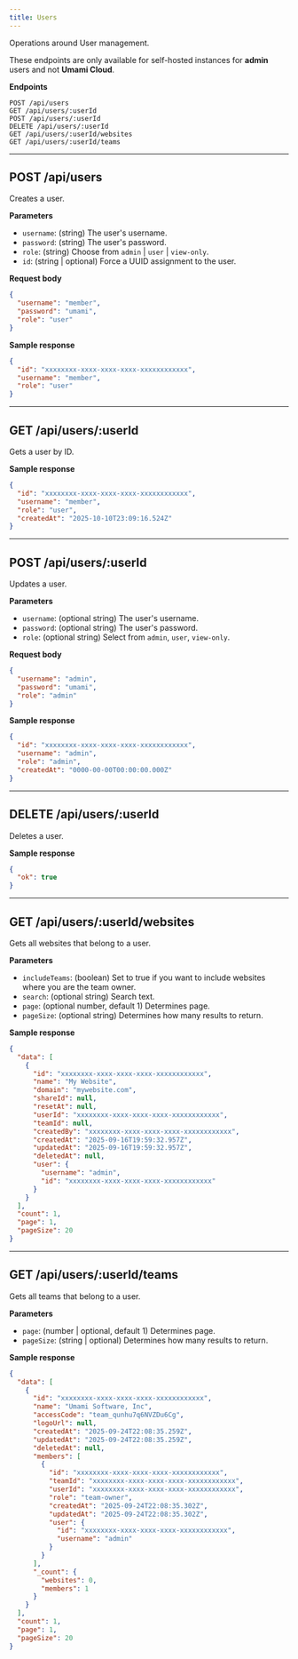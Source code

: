 ```yaml
---
title: Users
---
```


Operations around User management.

These endpoints are only available for self-hosted instances for **admin** users and not **Umami Cloud**.

**Endpoints**

```text
POST /api/users
GET /api/users/:userId
POST /api/users/:userId
DELETE /api/users/:userId
GET /api/users/:userId/websites
GET /api/users/:userId/teams
```

---

## POST /api/users

Creates a user.

**Parameters**

- `username`: (string) The user's username.
- `password`: (string) The user's password.
- `role`: (string) Choose from `admin` | `user` | `view-only`.
- `id`: (string | optional) Force a UUID assignment to the user.

**Request body**

```json
{
  "username": "member",
  "password": "umami",
  "role": "user"
}
```

**Sample response**

```json
{
  "id": "xxxxxxxx-xxxx-xxxx-xxxx-xxxxxxxxxxxx",
  "username": "member",
  "role": "user"
}
```

---

## GET /api/users/:userId

Gets a user by ID.

**Sample response**

```json
{
  "id": "xxxxxxxx-xxxx-xxxx-xxxx-xxxxxxxxxxxx",
  "username": "member",
  "role": "user",
  "createdAt": "2025-10-10T23:09:16.524Z"
}
```

---

## POST /api/users/:userId

Updates a user.

**Parameters**

- `username`: (optional string) The user's username.
- `password`: (optional string) The user's password.
- `role`: (optional string) Select from `admin`, `user`, `view-only`.

**Request body**

```json
{
  "username": "admin",
  "password": "umami",
  "role": "admin"
}
```

**Sample response**

```json
{
  "id": "xxxxxxxx-xxxx-xxxx-xxxx-xxxxxxxxxxxx",
  "username": "admin",
  "role": "admin",
  "createdAt": "0000-00-00T00:00:00.000Z"
}
```

---

## DELETE /api/users/:userId

Deletes a user.

**Sample response**

```json
{
  "ok": true
}
```

---

## GET /api/users/:userId/websites

Gets all websites that belong to a user.

**Parameters**

- `includeTeams`: (boolean) Set to true if you want to include websites where you are the team owner.
- `search`: (optional string) Search text.
- `page`: (optional number, default 1) Determines page.
- `pageSize`: (optional string) Determines how many results to return.

**Sample response**

```json
{
  "data": [
    {
      "id": "xxxxxxxx-xxxx-xxxx-xxxx-xxxxxxxxxxxx",
      "name": "My Website",
      "domain": "mywebsite.com",
      "shareId": null,
      "resetAt": null,
      "userId": "xxxxxxxx-xxxx-xxxx-xxxx-xxxxxxxxxxxx",
      "teamId": null,
      "createdBy": "xxxxxxxx-xxxx-xxxx-xxxx-xxxxxxxxxxxx",
      "createdAt": "2025-09-16T19:59:32.957Z",
      "updatedAt": "2025-09-16T19:59:32.957Z",
      "deletedAt": null,
      "user": {
        "username": "admin",
        "id": "xxxxxxxx-xxxx-xxxx-xxxx-xxxxxxxxxxxx"
      }
    }
  ],
  "count": 1,
  "page": 1,
  "pageSize": 20
}
```

---

## GET /api/users/:userId/teams

Gets all teams that belong to a user.

**Parameters**

- `page`: (number | optional, default 1) Determines page.
- `pageSize`: (string | optional) Determines how many results to return.

**Sample response**

```json
{
  "data": [
    {
      "id": "xxxxxxxx-xxxx-xxxx-xxxx-xxxxxxxxxxxx",
      "name": "Umami Software, Inc",
      "accessCode": "team_qunhu7q6NVZDu6Cg",
      "logoUrl": null,
      "createdAt": "2025-09-24T22:08:35.259Z",
      "updatedAt": "2025-09-24T22:08:35.259Z",
      "deletedAt": null,
      "members": [
        {
          "id": "xxxxxxxx-xxxx-xxxx-xxxx-xxxxxxxxxxxx",
          "teamId": "xxxxxxxx-xxxx-xxxx-xxxx-xxxxxxxxxxxx",
          "userId": "xxxxxxxx-xxxx-xxxx-xxxx-xxxxxxxxxxxx",
          "role": "team-owner",
          "createdAt": "2025-09-24T22:08:35.302Z",
          "updatedAt": "2025-09-24T22:08:35.302Z",
          "user": {
            "id": "xxxxxxxx-xxxx-xxxx-xxxx-xxxxxxxxxxxx",
            "username": "admin"
          }
        }
      ],
      "_count": {
        "websites": 0,
        "members": 1
      }
    }
  ],
  "count": 1,
  "page": 1,
  "pageSize": 20
}
```
